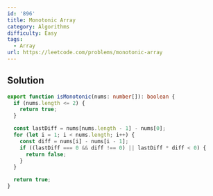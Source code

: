 ```yaml
---
id: '896'
title: Monotonic Array
category: Algorithms
difficulty: Easy
tags:
  - Array
url: https://leetcode.com/problems/monotonic-array
---
```


## Solution

```typescript filename="solution.ts" copy
export function isMonotonic(nums: number[]): boolean {
  if (nums.length <= 2) {
    return true;
  }

  const lastDiff = nums[nums.length - 1] - nums[0];
  for (let i = 1; i < nums.length; i++) {
    const diff = nums[i] - nums[i - 1];
    if ((lastDiff === 0 && diff !== 0) || lastDiff * diff < 0) {
      return false;
    }
  }

  return true;
}
```

